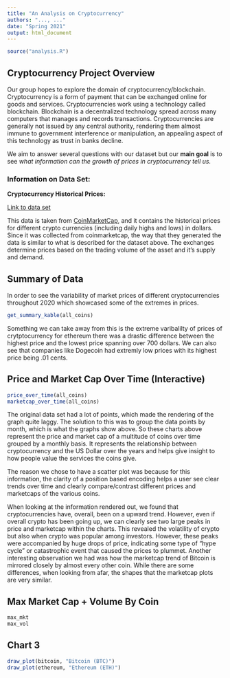 ```yaml
---
title: "An Analysis on Cryptocurrency"
authors: "..., ..."
date: "Spring 2021"
output: html_document
---
```


```r
source("analysis.R")
```

## Cryptocurrency Project Overview
Our group hopes to explore the domain of cryptocurrency/blockchain. Cryptocurrency is a form of payment that can be exchanged online for goods and services. Cryptocurrencies work using a technology called blockchain. Blockchain is a decentralized technology spread across many computers that manages and records transactions. Cryptocurrencies are generally not issued by any central authority, rendering them almost immune to government interference or manipulation, an appealing aspect of this technology as trust in banks decline.

We aim to answer several questions with our dataset but our **main goal** is to see *what information can the growth of prices in cryptocurrency tell us.*

### Information on Data Set:

**Cryptocurrency Historical Prices:**

[Link to data set](https://www.kaggle.com/sudalairajkumar/cryptocurrencypricehistory)

This data is taken from [CoinMarketCap](https://coinmarketcap.com/), and it contains the historical prices for different crypto currencies (including daily highs and lows) in dollars. Since it was collected from coinmarketcap, the way that they generated the data is similar to what is described for the dataset above. The exchanges determine prices based on the trading volume of the asset and it’s supply and demand.

## Summary of Data

In order to see the variability of market prices of different cryptocurrencies throughout 2020 which showcased some of the extremes in prices. 
```r
get_summary_kable(all_coins)
```

Something we can take away from this is the extreme varibalilty of prices of crytptocurrency for ethereum there was a drastic difference between the highest price and the lowest price spanning over 700 dollars. We can also see that companies like Dogecoin had extremly low prices with its highest price being .01 cents.

## Price and Market Cap Over Time (Interactive)
```r
price_over_time(all_coins)
marketcap_over_time(all_coins)
```

The original data set had a lot of points, which made the rendering of the graph quite laggy. The solution to this was to group the data points by month, which is what the graphs show above. So these charts above represent the price and market cap of a multitude of coins over time grouped by a monthly basis. It represents the relationship between cryptocurrency and the US Dollar over the years and helps give insight to how people value the services the coins give.

The reason we chose to have a scatter plot was because for this information, the clarity of a position based encoding helps a user see clear trends over time and clearly compare/contrast different prices and marketcaps of the various coins.

When looking at the information rendered out, we found that cryptocurrencies have, overall, been on a upward trend. However, even if overall crypto has been going up, we can clearly see two large peaks in price and marketcap within the charts. This revealed the volatility of crypto but also when crypto was popular among investors. However, these peaks were accompanied by huge drops of price, indicating some type of "hype cycle" or catastrophic event that caused the prices to plummet. Another interesting observation we had was how the marketcap trend of Bitcoin is mirrored closely by almost every other coin. While there are some differences, when looking from afar, the shapes that the marketcap plots are very similar.

## Max Market Cap + Volume By Coin
```r
max_mkt
max_vol
```

## Chart 3
```r
draw_plot(bitcoin, "Bitcoin (BTC)")
draw_plot(ethereum, "Ethereum (ETH)")
```
